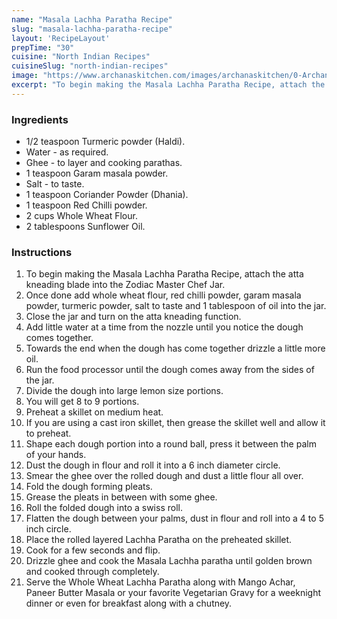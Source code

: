 ---
name: "Masala Lachha Paratha Recipe"
slug: "masala-lachha-paratha-recipe"
layout: 'RecipeLayout'
prepTime: "30"
cuisine: "North Indian Recipes"
cuisineSlug: "north-indian-recipes"
image: "https://www.archanaskitchen.com/images/archanaskitchen/0-Archanas-Kitchen-Recipes/2019/Masala_Laccha_Paratha_Video_recipe_9_1600.jpg"
excerpt: "To begin making the Masala Lachha Paratha Recipe, attach the atta kneading blade into the Zodiac Master Chef Jar"
---

### Ingredients

- 1/2 teaspoon Turmeric powder (Haldi).
- Water - as required.
- Ghee - to layer and cooking parathas.
- 1 teaspoon Garam masala powder.
- Salt - to taste.
- 1 teaspoon Coriander Powder (Dhania).
- 1 teaspoon Red Chilli powder.
- 2 cups Whole Wheat Flour.
- 2 tablespoons Sunflower Oil.

### Instructions

1. To begin making the Masala Lachha Paratha Recipe, attach the atta kneading blade into the Zodiac Master Chef Jar.
1. Once done add whole wheat flour, red chilli powder, garam masala powder, turmeric powder, salt to taste and 1 tablespoon of oil into the jar.
1. Close the jar and turn on the atta kneading function.
1. Add little water at a time from the nozzle until you notice the dough comes together.
1. Towards the end when the dough has come together drizzle a little more oil.
1. Run the food processor until the dough comes away from the sides of the jar.
1. Divide the dough into large lemon size portions.
1. You will get 8 to 9 portions.
1. Preheat a skillet on medium heat.
1. If you are using a cast iron skillet, then grease the skillet well and allow it to preheat.
1. Shape each dough portion into a round ball, press it between the palm of your hands.
1. Dust the dough in flour and roll it into a 6 inch diameter circle.
1. Smear the ghee over the rolled dough and dust a little flour all over.
1. Fold the dough forming pleats.
1. Grease the pleats in between with some ghee.
1. Roll the folded dough into a swiss roll.
1. Flatten the dough between your palms, dust in flour and roll into a 4 to 5 inch circle.
1. Place the rolled layered Lachha Paratha on the preheated skillet.
1. Cook for a few seconds and flip.
1. Drizzle ghee and cook the Masala Lachha paratha until golden brown and cooked through completely.
1. Serve the Whole Wheat Lachha Paratha along with Mango Achar, Paneer Butter Masala or your favorite Vegetarian Gravy for a weeknight dinner or even for breakfast along with a chutney.
